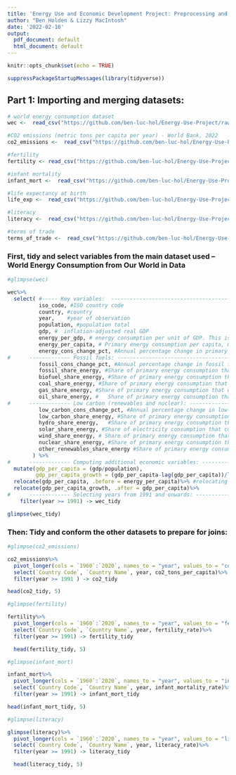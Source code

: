 ```yaml
---
title: 'Energy Use and Economic Development Project: Preprocessing and Data Wrangling'
author: "Ben Holden & Lizzy MacIntosh"
date: '2022-02-10'
output:
  pdf_document: default
  html_document: default
---
```


```r
knitr::opts_chunk$set(echo = TRUE)
```

```r
suppressPackageStartupMessages(library(tidyverse))
```

## Part 1: Importing and merging datasets:

```r

# world energy consumption dataset
wec <-  read_csv("https://github.com/ben-luc-hol/Energy-Use-Project/raw/main/data/world_energy_consumption.csv")

#CO2 emissions (metric tons per capita per year) - World Bank, 2022
co2_emissions <-  read_csv("https://github.com/ben-luc-hol/Energy-Use-Project/raw/main/data/CO2_emissions.csv")

#fertility
fertility <- read_csv("https://github.com/ben-luc-hol/Energy-Use-Project/raw/main/data/fertility_rate.csv")

#infant mortality
infant_mort <-  read_csv("https://github.com/ben-luc-hol/Energy-Use-Project/raw/main/data/infant_mortality.csv")

#life expectancy at birth
life_exp <-  read_csv("https://github.com/ben-luc-hol/Energy-Use-Project/raw/main/data/life_expectancy.csv")

#literacy
literacy <-  read_csv("https://github.com/ben-luc-hol/Energy-Use-Project/raw/main/data/literacy.csv")

#terms of trade
terms_of_trade <-  read_csv("https://github.com/ben-luc-hol/Energy-Use-Project/raw/main/data/terms_of_trade.csv")

```


### First, tidy and select variables from the main dataset used -- World Energy Consumption from Our World in Data
```r
#glimpse(wec)

wec%>%
  select( #----- Key variables:  --------------------------------------------
          iso_code, #ISO country code
          country, #country
          year,    #year of observation
          population, #population total
          gdp, #  inflation-adjusted real GDP
          energy_per_gdp, # energy consumption per unit of GDP. This is measured in kilowatt-hours per 2011 international-$.
          energy_per_capita, # Primary energy consumption per capita, measured in kilowatt-hours per year	
          energy_cons_change_pct, #Annual percentage change in primary energy consumption	
#      ------------- Fossil fuels: -----------------------------------------------
          fossil_cons_change_pct, #Annual percentage change in fossil fuel consumption	
          fossil_share_energy, #Share of primary energy consumption that comes from fossil fuels	
          biofuel_share_energy, #Share of primary energy consumption that comes from biofuels	
          coal_share_energy, #Share of primary energy consumption that comes from coal	
          gas_share_energy, #Share of primary energy consumption that comes from gas	
          oil_share_energy, #	Share of primary energy consumption that comes from oil	
#      ------------- Low carbon (renewables and nuclear): -----------------------------------------------
          low_carbon_cons_change_pct, #Annual percentage change in low-carbon energy consumption	
          low_carbon_share_energy, #Share of primary energy consumption that comes from low-carbon sources (sum of primary energy from renewables and nuclear)		
          hydro_share_energy,	#Share of primary energy consumption that comes from hydropower	
          solar_share_energy, #Share of electricity consumption that comes from solar	
          wind_share_energy, # Share of primary energy consumption that comes from wind	
          nuclear_share_energy, #Share of primary energy consumption that comes from other renewables	
          other_renewables_share_energy #Share of primary energy consumption that comes from other renewables
        ) %>%
#      ------------- Computing additional economic variables: ----------------------------------------------
  mutate(gdp_per_capita = (gdp/population),
         gdp_per_capita_growth = (gdp_per_capita-lag(gdp_per_capita))/lag(gdp_per_capita))%>% #creating a GDP per capita variable
  relocate(gdp_per_capita, .before = energy_per_capita)%>% #relocating variables
  relocate(gdp_per_capita_growth, .after = gdp_per_capita)%>%
#      ------------- Selecting years from 1991 and onwards: -----------------------------------------------
    filter(year >= 1991) -> wec_tidy

glimpse(wec_tidy)

```

### Then: Tidy and conform the other datasets to prepare for joins:

```r
#glimpse(co2_emissions)

co2_emissions%>%
  pivot_longer(cols = `1960`:`2020`, names_to = "year", values_to = "co2_tons_per_capita")%>%
  select(`Country Code`, `Country Name`, year, co2_tons_per_capita)%>%
  filter(year >= 1991 ) -> co2_tidy

head(co2_tidy, 5)

```

```r
#glimpse(fertility)

fertility%>%
  pivot_longer(cols = `1960`:`2020`, names_to = "year", values_to = "fertility_rate")%>%
  select(`Country Code`, `Country Name`, year, fertility_rate)%>%
  filter(year >= 1991) -> fertility_tidy

  head(fertility_tidy, 5)
```
```r
#glimpse(infant_mort)

infant_mort%>%
  pivot_longer(cols = `1960`:`2020`, names_to = "year", values_to = "infant_mortality_rate")%>%
  select(`Country Code`, `Country Name`, year, infant_mortality_rate)%>%
  filter(year >= 1991) -> infant_mort_tidy

head(infant_mort_tidy, 5)
```
```r
#glimpse(literacy)

glimpse(literacy)%>%
  pivot_longer(cols = `1960`:`2020`, names_to = "year", values_to = "literacy_rate")%>%
  select(`Country Code`, `Country Name`, year, literacy_rate)%>%
  filter(year >= 1991) -> literacy_tidy

  head(literacy_tidy, 5)
```
```r

```

